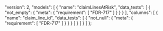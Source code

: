   "version": 2,
  "models": [
    {
      "name": "claimLinesAtRisk",
      "data_tests": [
        {
          "not_empty": {
            "meta": {
              "requirement": [
                "FDR-717"
              ]
            }
          }
        }
      ],
      "columns": [
        {
          "name": "claim_line_id",
          "data_tests": [
            {
              "not_null": {
                "meta": {
                  "requirement": [
                    "FDR-717"
                  ]
                }
              }
            }
          ]
        }
      ]
    }
  ]
};
